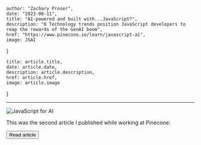 
    author: "Zachary Proser", 
    date: "2023-08-11",
    title: "AI-powered and built with...JavaScript?", 
    description: "6 Technology trends position JavaScript developers to reap the rewards of the GenAI boom",
    href: "https://www.pinecone.io/learn/javascript-ai",
    image: JSAI
}

    title: article.title, 
    date: article.date, 
    description: article.description, 
    href: article.href, 
    image: article.image
}


--- 

<Image src={meta.image} alt="JavaScript for AI"/>

This was the second article I published while working at Pinecone: 

<Button href={meta.href}>Read article</Button>


